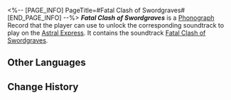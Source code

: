 <%-- [PAGE_INFO]
PageTitle=#Fatal Clash of Swordgraves#
[END_PAGE_INFO] --%>
{{Item Infobox
|title       = ''Fatal Clash of Swordgraves''
|id          = 210364
|image       = Item Fatal Clash of Swordgraves.png{{subst:void|<!--$UPLOAD:<<SpriteOutput/ItemFigures/210001.png>-<Item Fatal Clash of Swordgraves.png>-<Item Icons>>-->}}
|type        = Disk
|invCategory = Valuables
|rarity      = 3
|effect      = 
|description = A record that can be played on the Express' phonograph. It might be a chance acquisition or a gift from someone else. All sorts of memories surge up when the music plays &mdash; the smiles, encounters, touches, and the excitement of battle. Maybe that is why people still collect records even as society rapidly advances.<br />The current record contains the track "Fatal Clash of Swordgraves."
}}
{{Description|''Blades unsheathed as a cascade of roaring glint ensues.''}}
'''''Fatal Clash of Swordgraves''''' is a [[Phonograph]] Record that the player can use to unlock the corresponding soundtrack to play on the [[Astral Express]]. It contains the soundtrack [[Fatal Clash of Swordgraves]].

==Other Languages==
{{Other Languages
|en   = ''Fatal Clash of Swordgraves''
|zhs  = 《剑葬生死斗》
|zht  = 《劍葬生死鬥》
|ja   = 『剣葬、生と死の戦い』
|ko   = ≪검장(劍葬)생사투≫
|es   = Choque de espadas a vida o muerte
|fr   = «&nbsp;Fatal Clash of Swordgraves&nbsp;»
|ru   = Fatal Clash of Swordgraves
|th   = "Fatal Clash of Swordgraves"
|vi   = Mộ Kiếm Sinh Tử Chiến
|de   = „Tödlicher Kampf der Schwertgräber“
|id   = "Fatal Clash of Swordgraves"
|pt   = "Fatal Clash of Swordgraves"
}}

==Change History==
{{Change History|2.5}}